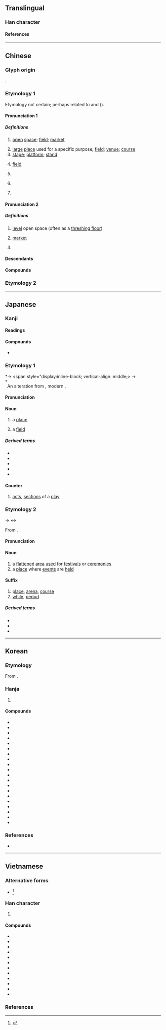 {{also|场}}
{{character info}}
==Translingual==
{{stroke order|strokes=12}}

===Han character===
{{Han char|rn=32|rad=土|as=09|sn=12|four=46127|canj=GAMH|ids=⿰土昜}}

====References====
{{Han ref|kx=0234.080|dkj=05278|dj=0472.020|hdz=10462.090|uh=5834}}

----

==Chinese==

===Glyph origin===
{{Han etym}}
{{Han compound|土|昜|c1=s|c2=p|t1=earth|ls=psc}}.

===Etymology 1===
{{zh-forms|s=场|alt=㘯,塲}}
Etymology not certain; perhaps related to {{cog|bo|ར་བ||enclosure; fence; wall; yard}} and {{och-l|宁|space between the door and the entrance screen}} ({{zh-ref|Schuessler, 2007}}).

====Pronunciation 1====
{{zh-pron
|m=場
|ma=Zh-chǎng.ogg
|m-s=
|dg=чон2
|c=coeng4
|c-t=ciang3
|g=cong3
|h=pfs=chhòng;gd=cong2
|j=con2
|mb=diǒ̤ng
|md=diòng
|mn=xm,qz,tp,kh,lk,sx,yl,km,mg,hc,tc:tiûⁿ/zz,tn:tiôⁿ/xm,qz:tiông/zz:tiâng/zz,tw:chhiâng
|mn_note=tiûⁿ/tiôⁿ - vernacular; tiông/tiâng/chhiâng - literary
|mn-t=dion5/diên5/ciang5
|mn-t_note=dion5/diên5 - vernacular (diên5 - Chaozhou); ciang5 - literary
|w=3zan
|x=zhan2
|mc=y
|oc=y
|cat=n,cls
}}

=====Definitions=====
{{zh-hanzi}}

# [[open]] [[space]]; [[field]]; [[market]]
#: {{zh-x|農貿.市場|farmer's market}}
#: {{zh-x|戰場|battlefield}}
# [[large]] [[place]] used for a specific purpose; [[field]]; [[venue]]; [[course]]
# [[stage]]; [[platform]]; [[stand]]
# {{lb|zh|physics}} [[field]] {{gloss|region affected by a particular force}}
#: {{zh-x|磁場|magnetic field}}
# {{zh-classifier|[[scene]]s (of a play)}}
# {{zh-classifier|[[sporting]] or [[recreational]] [[activities]]|cat=y}}
#: {{zh-x|一 場 音樂會|a concert}}
#: {{zh-x|打 一 場 輸 一 場|play a '''round''' and lose a '''round'''|C}}
# {{zh-classifier|[[exam]]s}}

====Pronunciation 2====
{{zh-pron
|m=cháng,chǎng,1nb=standard in Mainland,1nc=variant in Taiwan,2nb=standard in Taiwan,2nc=variant in Mainland
|c=coeng4
|c-t=ciang3
|g=cong2
|h=pfs=chhòng
|j=con1
|md=diòng
|mn=xm,qz,tp,kh,lk,sx,yl,km,mg,hc,tc:tiûⁿ/zz,tn:tiôⁿ/xm,qz:tiông/zz:tiâng
|mn_note=tiûⁿ/tiôⁿ - vernacular; tiông/tiâng - literary
|mn-t=dion5/diên5/ciang5
|mn-t_note=dion5/diên5 - vernacular (diên5 - Chaozhou); ciang5 - literary
|w=3zan
|x=
|mc=y
|oc=y
|cat=n,cls
}}

=====Definitions=====
{{zh-hanzi}}

# [[level]] open space (often as a [[threshing floor]])
# {{lb|zh|dialectal|colloquial}} [[market]]
# {{zh-classifier|[[event]]s and [[happening]]s|t=[[spell]]; [[bout]]}}
#: {{zh-x|下 了 一 場{cháng} 大雨|a deluge rained}}
#: {{zh-x|痛哭 一 場{cháng}|a moment of bitter tears}}
#: {{zh-x|一 場{cháng} 戰爭|a war}}

====Descendants====
{{CJKV||じょう|장|trường}}

====Compounds====
{{zh-der|hide_pron=1|力場|立場|機場|一場春夢|一場空|三場|上場|上場白|上場門兒|下場|下場白|下場門|下場頭|中場|中華商場|串場|亭場|亮場子|人肉市場|佛場|作場|候場|做出場|做排場|做道場|停車場|充場面|充排場|入場|入場券|內道場|公共場所|公共浴場|公開場合|公開市場|共同市場|冷場|出場|刑場|到場|劇場|劫法場|勞改場|包場|化人場|十里洋場|南門市場|占場兒|參場|合作農場|吊場|名利場|名場|商場|單一市場|國家闈場|國際機場|圍場|圓場|圓形劇場|在場|坪場|垃圾場|場內|場合|場圃|場地|場外交易|場子|場屋|場師|場戶|場所|場景|場期|場次|場租|場記|場院|場面|場面闊綽|墳場|壇場|壟斷市場|外匯市場|外場|外場人|多頭市場|夜場|夜市場|大哭一場|大場面|大排場|大陸市場|太空劇場|好收場|娛樂場所|官場|官場如戲|定場白|定場詩|實驗劇場|封鎖現場|小劇場|小場面|就業市場|屠場|屠宰場|工場|工場動員|市場|市場區隔|市場深化|市場調查|幫個場子|店頭市場|廣場|弔場|怯場|情場|戰場|戲場|打圓場|打場|打稻場|打靶場|打麥場|批發市場|把場|拆放市場|拉場|拉場子|捐軀疆場|捧場|排場|採石場|掩埋場|揚場|撐場面|撿場|擅場|操場|攘場|攤場|收場|教場|散場|文場|文武場|日場|早場|春夢一場|晒穀場|晒衣場|晚場|暗場|書場|會場|林場|果菜市場|校場|棒球場|檢場|檢閱場|歌舞場|武場|民用機場|水陸道場|沒散場|沙場|法場|法場換子|泡麵市場|洋場|洲場|派上用場|浴場|海水浴場|海洋牧場|清場|溜冰場|漁場|火場|煙月場|片場|牛肉場|牧場|犯罪現場|獨擅勝場|獵場|現場|現場節目|現貨市場|球場|用場|田徑場|當場|當場出彩|當場出醜|當場獻醜|當場隻手|疆場|登場|登場口|登陸場|盡場兒|監場|矮人看場|矮人觀場|矮子觀場|砂石場|磁場|礦場|禾場|秀場|秋場|科場|稻場|競技場|笑場|第一現場|節目現場|籃球場|粉墨登場|紅包場|紅場|紅色廣場|終場|網路商場|繃場面|繞場|羅馬廣場|美滿收場|考場|聲色場所|股票市場|臨場|臨場感|自由市場|自選市場|臭排場|舉場|舞場|草場|菜場|菜市場|落場|虛驚一場|行刑場|袍笏登場|言論廣場|試場|調度場|調車場|證券市場|議場|貨幣市場|買賣場|資本市場|賣務場|賣場|賭博場|賭場|走過場|超級市場|趕場|趕場子|足球場|跑圓場|跑狗場|跑馬場|跳蚤市場|踏場|躉售市場|車場|軍用機場|較場|農場|退場|逢場作戲|逢場作樂|進場|遊戲場|遊樂場|運動場|過場|道場|遮場面|選佛場|選場|野場子|金融市場|釣蝦場|開場|開場抽頭|開場白|闈場|闖場子|零售市場|電場|電磁場|露天劇場|靶場|鞠場|頭場|風化場所|風月場|風月場所|飛機場|飲場|養殖場|馬場|體育場|高球場|鬧場|鹽場|鹿場|原種場|鑼場|斯家場|劉家場|府場|戴家場|龔場|陶場|鄭場|胡場|彭場|陳場|馬鹿場|茅坪場}}

===Etymology 2===
{{zh-see|塲|v}}

{{zh-cat|Beginning}}

----

==Japanese==

===Kanji===
{{ja-kanji|grade=2|rs=土09}}

====Readings====
{{ja-readings
|goon=じょう<ぢやう
|kanon=ちょう<ちやう
|kun=ば-
}}

====Compounds====
* {{ja-r|弓場|ゆば}}

===Etymology 1===
{{ja-kanjitab|yomi=k|ば}}
{{IPAchar|/nipa/}} → <span style="display:inline-block; vertical-align: middle;><span style="float:left;">*{{IPAchar|/niba/}}</span><span style="float:left;clear:both;">*{{IPAchar|/ⁿba/}}</span></span> → {{IPAchar|/ba/}}

An alteration from {{inh|ja|ojp|sort=は'|庭|tr=nipa}}, modern {{m|ja|庭|tr=niwa||[[garden]], [[yard]]}}.

====Pronunciation====
{{ja-pron|ば|acc=1}}

====Noun====
{{ja-noun|ば}}

# a [[place]]
# {{lb|ja|sort=は'|physics}} a [[field]]

=====Derived terms=====
{{der-top3}}
* {{ja-r|場%合|ば%あい}}
* {{ja-r|場%所|ば%しょ}}
* {{ja-r|市%場|いち%ば}}
* {{ja-r|修%羅%場|しゅ%ら%ば}}
* {{ja-r|本%場|ほん%ば}}
{{der-bottom}}

====Counter====
{{ja-pos|ば|counter}}

# [[act]]s, [[section]]s of a [[play]]

===Etymology 2===
{{ja-kanjitab|yomi=goon|じょう}}
{{IPAchar|/diou/}} → {{IPAchar|/d͡ʑoː/}} ↔ {{IPAchar|/ʑoː/}}

From {{bor|ja|ltc|-|sort=しょう'}} {{ltc-l|場}}.

====Pronunciation====
{{ja-pron|じょう|acc=1}}

====Noun====
{{ja-noun|じょう|hhira=ぢやう}}

# a [[flattened]] [[area]] [[use]]d for [[festival]]s or [[ceremony|ceremonies]]
# a [[place]] where [[event]]s are [[hold#Verb|held]]

====Suffix====
{{ja-pos|じょう|suffix|hhira=ぢやう}}

# [[place]], [[arena]], [[course]]
# [[while]], [[period]]

=====Derived terms=====
* {{ja-r|工%場|こう%じょう}}
* {{ja-r|登%場|とう%じょう}}
* {{ja-r|道%場|どう%じょう}}

----

==Korean==

===Etymology===
From {{der|ko|ltc|-}} {{ltc-l|場|id=1}}. {{hanja-hunmong|댜ᇰ|tyang|地理#상07A|alt=塲}}

===Hanja===
{{ko-hanja-search}}
{{ko-hanja|마당|장}}

# {{hanja form of|장|[[yard]]; [[place]]}}

====Compounds====
{{der-top4|Compounds}}
* {{ko-l|개장|開場}}
* {{ko-l|목장|牧場}}
* {{ko-l|장경|場景}}
* {{ko-l|농장|農場}}
* {{ko-l|장소|場所}}
* {{ko-l|장외|場外}}
* {{ko-l|장면|場面}}
* {{ko-l|시장|市場}}
* {{ko-l|입장|立場}}
* {{ko-l|등장|登場}}
* {{ko-l|공장|工場}}
* {{ko-l|현장|現場}}
* {{ko-l|당장|當場}}
* {{ko-l|직장|職場}}
* {{ko-l|퇴장|退場}}
* {{ko-l|매장|賣場}}
* {{ko-l|입장|入場}}
* {{ko-l|극장|劇場}}
* {{ko-l|경기장|競技場}}
* {{ko-l|주차장|駐車場}}
{{der-bottom}}

===References===
* {{R:hanjadoc|1887}}

----

==Vietnamese==

===Alternative forms===
* {{vi-l|塲|trường}}<ref name=bonet>{{vi-ref|Bonet (1899).}}</ref>

===Han character===
{{vi-readings|rs=土09
|hanviet=trường-tdcndg;tdcntd;gdhn;bonet, tràng-gdhn
|phienthiet=仲良 trọng lương
|nom=trường-tdcndg;tdcntd;bonet, tràng-tdcntd
}}

# {{han tu form of|trường|[[place]]; [[domain]]; [[area]]; [[school]]}}

====Compounds====
{{der-top3|Compounds}}
* {{vi-l|場學|trường học}}
* {{vi-l|場合|trường hợp}}
* {{vi-l|戰場|chiến trường}}
* {{vi-l|道場|đạo trường}}
* {{vi-l|開場|khai_trường}}
* {{vi-l|立場|lập trường}}
* {{vi-l|農場|nông trường}}
* {{vi-l|廣場|quảng trường}}
* {{vi-l|市場|thị trường}}
* {{vi-l|場高等|trường cao đẳng}}
* {{vi-l|場大學|trường đại học}}
* {{vi-l|場美術|trường mĩ thuật}}
{{der-bottom}}

===References===
<references/>